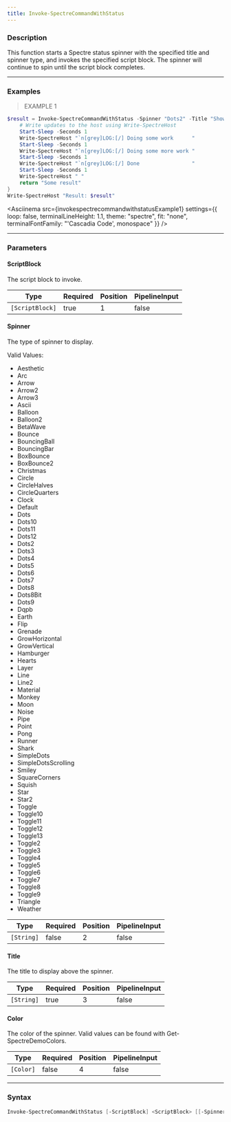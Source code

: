 ```yaml
---
title: Invoke-SpectreCommandWithStatus
---
```









### Description

This function starts a Spectre status spinner with the specified title and spinner type, and invokes the specified script block. The spinner will continue to spin until the script block completes.



---


### Examples
> EXAMPLE 1

```powershell
$result = Invoke-SpectreCommandWithStatus -Spinner "Dots2" -Title "Showing a spinner..." -ScriptBlock {
    # Write updates to the host using Write-SpectreHost
    Start-Sleep -Seconds 1
    Write-SpectreHost "`n[grey]LOG:[/] Doing some work      "
    Start-Sleep -Seconds 1
    Write-SpectreHost "`n[grey]LOG:[/] Doing some more work "
    Start-Sleep -Seconds 1
    Write-SpectreHost "`n[grey]LOG:[/] Done                 "
    Start-Sleep -Seconds 1
    Write-SpectreHost " "
    return "Some result"
}
Write-SpectreHost "Result: $result"
```
<Asciinema
    src={invokespectrecommandwithstatusExample1}
    settings={{
        loop: false,
        terminalLineHeight: 1.1,
        theme: "spectre",
        fit: "none",
        terminalFontFamily: "'Cascadia Code', monospace"
    }}
/>


---


### Parameters
#### **ScriptBlock**

The script block to invoke.






|Type           |Required|Position|PipelineInput|
|---------------|--------|--------|-------------|
|`[ScriptBlock]`|true    |1       |false        |



#### **Spinner**

The type of spinner to display.



Valid Values:

* Aesthetic
* Arc
* Arrow
* Arrow2
* Arrow3
* Ascii
* Balloon
* Balloon2
* BetaWave
* Bounce
* BouncingBall
* BouncingBar
* BoxBounce
* BoxBounce2
* Christmas
* Circle
* CircleHalves
* CircleQuarters
* Clock
* Default
* Dots
* Dots10
* Dots11
* Dots12
* Dots2
* Dots3
* Dots4
* Dots5
* Dots6
* Dots7
* Dots8
* Dots8Bit
* Dots9
* Dqpb
* Earth
* Flip
* Grenade
* GrowHorizontal
* GrowVertical
* Hamburger
* Hearts
* Layer
* Line
* Line2
* Material
* Monkey
* Moon
* Noise
* Pipe
* Point
* Pong
* Runner
* Shark
* SimpleDots
* SimpleDotsScrolling
* Smiley
* SquareCorners
* Squish
* Star
* Star2
* Toggle
* Toggle10
* Toggle11
* Toggle12
* Toggle13
* Toggle2
* Toggle3
* Toggle4
* Toggle5
* Toggle6
* Toggle7
* Toggle8
* Toggle9
* Triangle
* Weather






|Type      |Required|Position|PipelineInput|
|----------|--------|--------|-------------|
|`[String]`|false   |2       |false        |



#### **Title**

The title to display above the spinner.






|Type      |Required|Position|PipelineInput|
|----------|--------|--------|-------------|
|`[String]`|true    |3       |false        |



#### **Color**

The color of the spinner. Valid values can be found with Get-SpectreDemoColors.






|Type     |Required|Position|PipelineInput|
|---------|--------|--------|-------------|
|`[Color]`|false   |4       |false        |





---


### Syntax
```powershell
Invoke-SpectreCommandWithStatus [-ScriptBlock] <ScriptBlock> [[-Spinner] <String>] [-Title] <String> [[-Color] <Color>] [<CommonParameters>]
```
